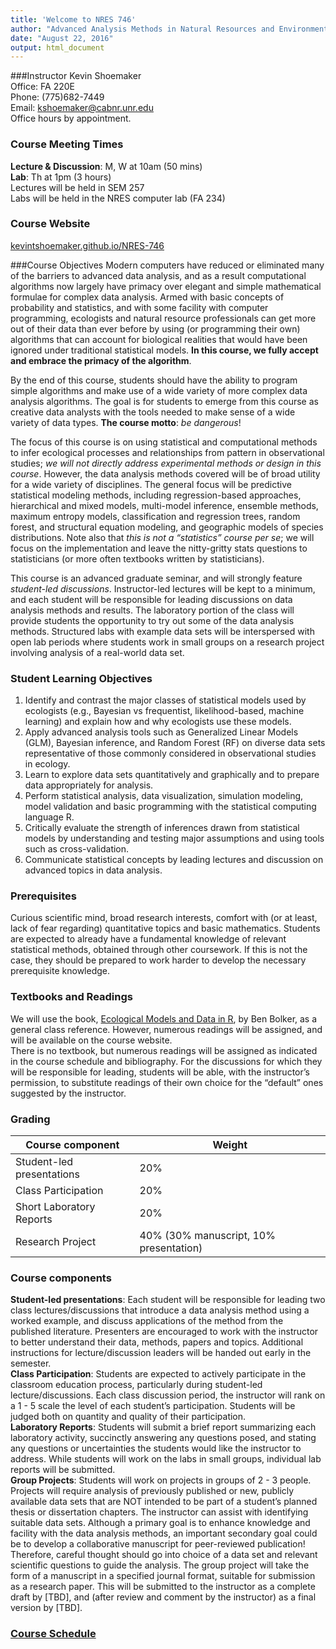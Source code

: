 ```yaml
---
title: 'Welcome to NRES 746'
author: "Advanced Analysis Methods in Natural Resources and Environmental Science"
date: "August 22, 2016"
output: html_document
---
```

  
    
      
###Instructor 
Kevin Shoemaker			
Office: FA 220E					
Phone: (775)682-7449					
Email: [kshoemaker@cabnr.unr.edu](kshoemaker@cabnr.unr.edu)			
Office hours by appointment. 

### Course Meeting Times
**Lecture & Discussion**: M, W at 10am (50 mins)  
**Lab**: Th at 1pm (3 hours)  
Lectures will be held in SEM 257   
Labs will be held in the NRES computer lab (FA 234)

### Course Website
[kevintshoemaker.github.io/NRES-746](https://kevintshoemaker.github.io/NRES-746)

###Course Objectives
Modern computers have reduced or eliminated many of the barriers to advanced data analysis, and as a result computational algorithms now largely have primacy over elegant and simple mathematical formulae for complex data analysis. Armed with basic concepts of probability and statistics, and with some facility with computer programming, ecologists and natural resource professionals can get more out of their data than ever before by using (or programming their own) algorithms that can account for biological realities that would have been ignored under traditional statistical models. **In this course, we fully accept and embrace the primacy of the algorithm**.  

By the end of this course, students should have the ability to program simple algorithms and make use of a wide variety of more complex data analysis algorithms. The goal is for students to emerge from this course as creative data analysts with the tools needed to make sense of a wide variety of data types. 
**The course motto**: *be dangerous*!   

The focus of this course is on using statistical and computational methods to infer ecological processes and relationships from pattern in observational studies; *we will not directly address experimental methods or design in this course*. However, the data analysis methods covered will be of broad utility for a wide variety of disciplines. The general focus will be predictive statistical modeling methods, including regression-based approaches, hierarchical and mixed models, multi-model inference, ensemble methods, maximum entropy models, classification and regression trees, random forest, and structural equation modeling, and geographic models of species distributions. Note also that *this is not a "statistics" course per se*; we will focus on the implementation and leave the nitty-gritty stats questions to statisticians (or more often textbooks written by statisticians).  

This course is an advanced graduate seminar, and will strongly feature *student-led discussions*. Instructor-led lectures will be kept to a minimum, and each student will be responsible for leading discussions on data analysis methods and results. The laboratory portion of the class will provide students the opportunity to try out some of the data analysis methods. Structured labs with example data sets will be interspersed with open lab periods where students work in small groups on a research project involving analysis of a real-world data set. 

### Student Learning Objectives
1. Identify and contrast the major classes of statistical models used by ecologists (e.g., Bayesian vs frequentist, likelihood-based, machine learning) and explain how and why ecologists use these models. 
2. Apply advanced analysis tools such as Generalized Linear Models (GLM), Bayesian inference, and Random Forest (RF) on diverse data sets representative of those commonly considered in observational studies in ecology.
3. Learn to explore data sets quantitatively and graphically and to prepare data appropriately for analysis. 
4. Perform statistical analysis, data visualization, simulation modeling, model validation and basic programming with the statistical computing language R.
5. Critically evaluate the strength of inferences drawn from statistical models by understanding and testing major assumptions and using tools such as cross-validation.
6. Communicate statistical concepts by leading lectures and discussion on advanced topics in data analysis.

### Prerequisites
Curious scientific mind, broad research interests, comfort with (or at least, lack of fear regarding) quantitative topics and basic mathematics. Students are expected to already have a fundamental knowledge of relevant statistical methods, obtained through other coursework. If this is not the case, they should be prepared to work harder to develop the necessary prerequisite knowledge.

### Textbooks and Readings
We will use the book, [Ecological Models and Data in R](https://ms.mcmaster.ca/~bolker/emdbook/), by Ben Bolker, as a general class reference. However, numerous readings will be assigned, and will be available on the course website.   
There is no textbook, but numerous readings will be assigned as indicated in the course schedule and bibliography. For the discussions for which they will be responsible for leading, students will be able, with the instructor's permission, to substitute readings of their own choice for the "default" ones suggested by the instructor. 

### Grading
|Course component           | Weight                                  |
|---------------------------|-----------------------------------------|
|Student-led presentations  |	20%                                     |
|Class Participation        |	20%                                     |
|Short Laboratory Reports	  | 20%                                     |
|Research Project		        | 40% (30% manuscript, 10% presentation)  |

### Course components

**Student-led presentations**: Each student will be responsible for leading two class lectures/discussions that introduce a data analysis method using a worked example, and discuss applications of the method from the published literature. Presenters are encouraged to work with the instructor to better understand their data, methods, papers and topics. Additional instructions for lecture/discussion leaders will be handed out early in the semester.  
**Class Participation**: Students are expected to actively participate in the classroom education process, particularly during student-led lecture/discussions. Each class discussion period, the instructor will rank on a 1 - 5 scale the level of each student's participation. Students will be judged both on quantity and quality of their participation.  
**Laboratory Reports**: Students will submit a brief report summarizing each laboratory activity, succinctly answering any questions posed, and stating any questions or uncertainties the students would like the instructor to address. While students will work on the labs in small groups, individual lab reports will be submitted.   
**Group Projects**: Students will work on projects in groups of 2 - 3 people. Projects will require analysis of previously published or new, publicly available data sets that are NOT intended to be part of a student's planned thesis or dissertation chapters. The instructor can assist with identifying suitable data sets. Although a primary goal is to enhance knowledge and facility with the data analysis methods, an important secondary goal could be to develop a collaborative manuscript for peer-reviewed publication! Therefore, careful thought should go into choice of a data set and relevant scientific questions to guide the analysis. 
The group project will take the form of a manuscript in a specified journal format, suitable for submission as a research paper. This will be submitted to the instructor as a complete draft by [TBD], and (after review and comment by the instructor) as a final version by [TBD]. 

### [Course Schedule](https://kevintshoemaker.github.io/NRES-746/schedule)




